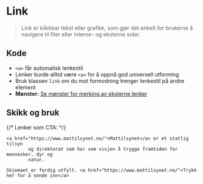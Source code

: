 
<Meta of={stories} />

# Link
> Link er klikkbar tekst eller grafikk, som gjør det enkelt for brukerne å navigere til filer eller interne- og eksterne sider.

## Kode
- `<a>` får automatisk lenkestil
- Lenker burde alltid være `<a>` for å oppnå god universell utforming
- Bruk klassen `link` om du mot formodning trenger lenkestil på andre element
- **Mønster:** [Se mønster for merking av eksterne lenker](https://www.designsystemet.no/no/patterns/external-links)

<Canvas of={stories.Default} />

## Skikk og bruk
<Flex data-items="350">

   {/* Lenker som CTA: */}
  <Example data-color="success" text="Lenker brukes til å navigere eller laste ned innhold." zoom="100%">
    
    <a href="https://www.mattilsynet.no/">Mattilsynet</a> er et statlig tilsyn
            og direktorat som har som visjon å trygge framtiden for mennesker, dyr og
            natur.
  

  </Example>

  <Example data-color="danger" text="Ikke bruk lenker til å utføre handlinger (call to action). Bruk heller Button-komponenten." zoom="100%">
   
        
    Skjemaet er ferdig utfylt. <a href="https://www.mattilsynet.no/">Trykk her for å sende inn</a>

  </Example>

</Flex>



<CssVariables component="link" />